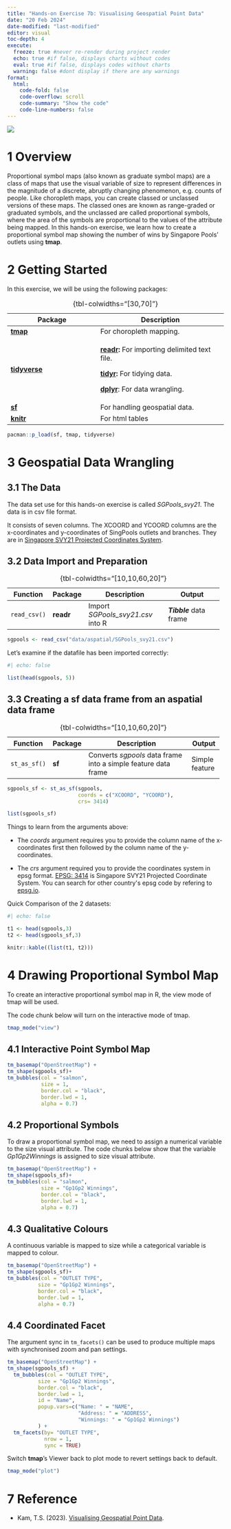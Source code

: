 ```yaml
---
title: "Hands-on Exercise 7b: Visualising Geospatial Point Data"
date: "20 Feb 2024"
date-modified: "last-modified"
editor: visual
toc-depth: 4
execute:
  freeze: true #never re-render during project render
  echo: true #if false, displays charts without codes
  eval: true #if false, displays codes without charts
  warning: false #dont display if there are any warnings
format: 
  html:
    code-fold: false
    code-overflow: scroll
    code-summary: "Show the code"
    code-line-numbers: false
---
```


![](images/interactive.gif){fig-align="center"}

# 1 Overview

Proportional symbol maps (also known as graduate symbol maps) are a class of maps that use the visual variable of size to represent differences in the magnitude of a discrete, abruptly changing phenomenon, e.g. counts of people. Like choropleth maps, you can create classed or unclassed versions of these maps. The classed ones are known as range-graded or graduated symbols, and the unclassed are called proportional symbols, where the area of the symbols are proportional to the values of the attribute being mapped. In this hands-on exercise, we learn how to create a proportional symbol map showing the number of wins by Singapore Pools' outlets using **tmap**.

# 2 Getting Started

In this exercise, we will be using the following packages:

+-----------------------------------------------------------+-----------------------------------------------------------------------------------+
| Package                                                   | Description                                                                       |
+===========================================================+===================================================================================+
| [**tmap**](https://cran.r-project.org/web/packages/tmap/) | For choropleth mapping.                                                           |
+-----------------------------------------------------------+-----------------------------------------------------------------------------------+
| [**tidyverse**](https://www.tidyverse.org/)               | [**readr**](https://readr.tidyverse.org/)**:** For importing delimited text file. |
|                                                           |                                                                                   |
|                                                           | [**tidyr**](https://tidyr.tidyverse.org/)**:** For tidying data.                  |
|                                                           |                                                                                   |
|                                                           | [**dplyr**](https://dplyr.tidyverse.org/): For data wrangling.                    |
+-----------------------------------------------------------+-----------------------------------------------------------------------------------+
| [**sf**](https://cran.r-project.org/web/packages/sf/)     | For handling geospatial data.                                                     |
+-----------------------------------------------------------+-----------------------------------------------------------------------------------+
| [**knitr**](https://yihui.org/knitr/)                     | For html tables                                                                   |
+-----------------------------------------------------------+-----------------------------------------------------------------------------------+

: {tbl-colwidths="\[30,70\]"}

```r
pacman::p_load(sf, tmap, tidyverse)
```

# 3 Geospatial Data Wrangling

## 3.1 The Data

The data set use for this hands-on exercise is called *SGPools_svy21*. The data is in csv file format.

It consists of seven columns. The XCOORD and YCOORD columns are the x-coordinates and y-coordinates of SingPools outlets and branches. They are in [Singapore SVY21 Projected Coordinates System](https://www.sla.gov.sg/sirent/CoordinateSystems.aspx).

## 3.2 Data Import and Preparation

+--------------+-------------+-----------------------------------+-------------------------+
| Function     | Package     | Description                       | Output                  |
+==============+=============+===================================+=========================+
| `read_csv()` | **readr**   | Import *SGPools_svy21.csv* into R | ***Tibble*** data frame |
+--------------+-------------+-----------------------------------+-------------------------+

: {tbl-colwidths="\[10,10,60,20\]"}

```r
sgpools <- read_csv("data/aspatial/SGPools_svy21.csv")
```

Let's examine if the datafile has been imported correctly:

```r
#| echo: false

list(head(sgpools, 5))
```

## 3.3 Creating a sf data frame from an aspatial data frame

+--------------+----------+----------------------------------------------------------------+----------------+
| Function     | Package  | Description                                                    | Output         |
+==============+==========+================================================================+================+
| `st_as_sf()` | **sf**   | Converts *sgpools* data frame into a simple feature data frame | Simple feature |
+--------------+----------+----------------------------------------------------------------+----------------+

: {tbl-colwidths="\[10,10,60,20\]"}

```r
sgpools_sf <- st_as_sf(sgpools, 
                       coords = c("XCOORD", "YCOORD"),
                       crs= 3414)

list(sgpools_sf)
```

Things to learn from the arguments above:

-   The *coords* argument requires you to provide the column name of the x-coordinates first then followed by the column name of the y-coordinates.

-   The *crs* argument required you to provide the coordinates system in epsg format. [EPSG: 3414](https://epsg.io/3414) is Singapore SVY21 Projected Coordinate System. You can search for other country\'s epsg code by refering to [epsg.io](https://epsg.io/).

Quick Comparison of the 2 datasets:

```r
#| echo: false

t1 <- head(sgpools,3)
t2 <- head(sgpools_sf,3)

knitr::kable((list(t1, t2)))
```

# 4 Drawing Proportional Symbol Map

To create an interactive proportional symbol map in R, the view mode of tmap will be used.

The code chunk below will turn on the interactive mode of tmap.

```r
tmap_mode("view")

```

## 4.1 Interactive Point Symbol Map

```r
tm_basemap("OpenStreetMap") +
tm_shape(sgpools_sf)+
tm_bubbles(col = "salmon",
           size = 1,
           border.col = "black",
           border.lwd = 1,
           alpha = 0.7)
```

## 4.2 **Proportional Symbols**

To draw a proportional symbol map, we need to assign a numerical variable to the size visual attribute. The code chunks below show that the variable *Gp1Gp2Winnings* is assigned to size visual attribute.

```r
tm_basemap("OpenStreetMap") +
tm_shape(sgpools_sf)+
tm_bubbles(col = "salmon",
           size = "Gp1Gp2 Winnings",
           border.col = "black",
           border.lwd = 1,
           alpha = 0.7)
```

## 4.3 Qualitative Colours

A continuous variable is mapped to size while a categorical variable is mapped to colour.

```r
tm_basemap("OpenStreetMap") +
tm_shape(sgpools_sf)+
tm_bubbles(col = "OUTLET TYPE", 
          size = "Gp1Gp2 Winnings",
          border.col = "black",
          border.lwd = 1,
          alpha = 0.7)
```

## 4.4 Coordinated Facet

The argument sync in `tm_facets()` can be used to produce multiple maps with synchronised zoom and pan settings.

```r
tm_basemap("OpenStreetMap") +
tm_shape(sgpools_sf) +
  tm_bubbles(col = "OUTLET TYPE", 
          size = "Gp1Gp2 Winnings",
          border.col = "black",
          border.lwd = 1,
          id = "Name",
          popup.vars=c("Name: " = "NAME",
                       "Address: " = "ADDRESS",
                       "Winnings: " = "Gp1Gp2 Winnings")
          ) +
  tm_facets(by= "OUTLET TYPE",
            nrow = 1,
            sync = TRUE)
```

Switch **tmap**’s Viewer back to plot mode to revert settings back to default. 

```r
tmap_mode("plot")
```


# 7 Reference

-   Kam, T.S. (2023). [Visualising Geospatial Point Data](https://r4va.netlify.app/chap22).
